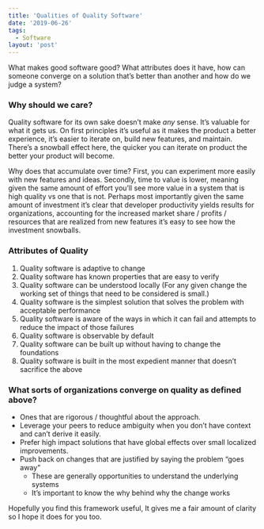 ```yaml
---
title: 'Qualities of Quality Software'
date: '2019-06-26'
tags:
  - Software
layout: 'post'
---
```


What makes good software good? What attributes does it have, how can someone converge on a solution that’s better than another and how do we judge a system?

### Why should we care?

Quality software for its own sake doesn’t make _any_ sense. It’s valuable for what it gets us. On first principles it’s useful as it makes the product a better experience, it’s easier to iterate on, build new features, and maintain. There’s a snowball effect here, the quicker you can iterate on product the better your product will become.

Why does that accumulate over time? First, you can experiment more easily with new features and ideas. Secondly, time to value is lower, meaning given the same amount of effort you’ll see more value in a system that is high quality vs one that is not. Perhaps most importantly given the same amount of investment it’s clear that developer productivity yields results for organizations, accounting for the increased market share / profits / resources that are realized from new features it’s easy to see how the investment snowballs.

### Attributes of Quality

1. Quality software is adaptive to change
2. Quality software has known properties that are easy to verify
3. Quality software can be understood locally (For any given change the working set of things that need to be considered is small.)
4. Quality software is the simplest solution that solves the problem with acceptable performance
5. Quality software is aware of the ways in which it can fail and attempts to reduce the impact of those failures
6. Quality software is observable by default
7. Quality software can be built up without having to change the foundations
8. Quality software is built in the most expedient manner that doesn’t sacrifice the above

### What sorts of organizations converge on quality as defined above?

- Ones that are rigorous / thoughtful about the approach.
- Leverage your peers to reduce ambiguity when you don’t have context and can’t derive it easily.
- Prefer high impact solutions that have global effects over small localized improvements.
- Push back on changes that are justified by saying the problem “goes away”
  - These are generally opportunities to understand the underlying systems
  - It’s important to know the why behind why the change works

Hopefully you find this framework useful, It gives me a fair amount of clarity so I hope it does for you too.

